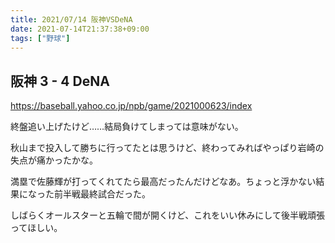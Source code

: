 ```yaml
---
title: 2021/07/14 阪神VSDeNA
date: 2021-07-14T21:37:38+09:00
tags: ["野球"]
---
```


## 阪神 3 - 4 DeNA

https://baseball.yahoo.co.jp/npb/game/2021000623/index

終盤追い上げたけど……結局負けてしまっては意味がない。

秋山まで投入して勝ちに行ってたとは思うけど、終わってみればやっぱり岩崎の失点が痛かったかな。

満塁で佐藤輝が打ってくれてたら最高だったんだけどなあ。ちょっと浮かない結果になった前半戦最終試合だった。

しばらくオールスターと五輪で間が開くけど、これをいい休みにして後半戦頑張ってほしい。